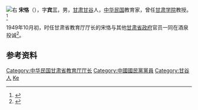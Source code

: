 [[File:宋恪.jpg|右]]
'''宋恪'''（{{bd|1894年||1951年|}}），字'''宾三'''，男，[[甘肃|甘肃]][[甘谷|甘谷]]人，[[中华民国|中华民国]]教育家，曾任[[甘肃学院|甘肃学院]]教授。<ref>{{Cite book|title=甘肃大辞典|author=郭方忠, 张克复, 吕靖华主编|publisher=甘肃文化出版社|year=2000|isbn=|location=兰州|pages=}}</ref>

1949年10月初，时任甘肃省教育厅厅长的宋恪与其他[[甘肅省政府_(中華民國)|甘肃省政府]]官员一同在酒泉投诚<ref>{{Cite web |url=http://www.jqdsyj.org.cn/html/ZT/JQQY.htm |title=酒泉起义纪念馆 |accessdate=2021-12-24 |author= |date= |work= |publisher=酒泉党史网 |quote= |language=Zh-hans |archive-date=2019-07-01 |archive-url=https://web.archive.org/web/20190701021817/http://www.jqdsyj.org.cn/html/ZT/JQQY.htm }}</ref>。

== 参考资料 ==
{{reflist}}

{{兰州大学}}
{{制憲國民大會代表}}
{{中华民国大陆时期小作品}}

{{Authority control}}
{{DEFAULTSORT:Song宋}}
[[Category:中华民国甘肃省教育厅厅长|Category:中华民国甘肃省教育厅厅长]]
[[Category:中國國民黨黨員|Category:中國國民黨黨員]]
[[Category:甘谷人|Category:甘谷人]]
[[Category:宋姓|Ke]]
